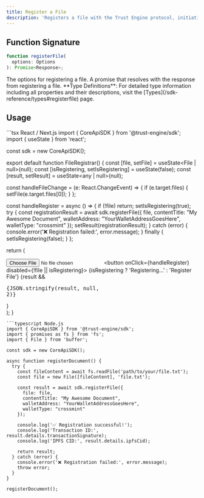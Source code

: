 ```yaml
---
title: Register a File
description: 'Registers a file with the Trust Engine protocol, initiating the decentralized verification process.'
---
```


## Function Signature

```typescript
function registerFile(
  options: Options
): Promise<Response>;
```

<ResponseField name="options" type="[Options](/sdk-reference/types#registerfile-options)">
  The options for registering a file.
</ResponseField>

<ResponseField name="Promise" type="Promise<[Response](/sdk-reference/types#registerfile-response)>">
  A promise that resolves with the response from registering a file.
</ResponseField>

<Info>
**Type Definitions**: For detailed type information including all properties and their descriptions, visit the [Types](/sdk-reference/types#registerfile) page.
</Info>

## Usage

<CodeGroup>
```tsx React / Next.js
import { CoreApiSDK } from '@trust-engine/sdk';
import { useState } from 'react';

const sdk = new CoreApiSDK();

export default function FileRegistrar() {
  const [file, setFile] = useState<File | null>(null);
  const [isRegistering, setIsRegistering] = useState(false);
  const [result, setResult] = useState<any | null>(null);

  const handleFileChange = (e: React.ChangeEvent<HTMLInputElement>) => {
    if (e.target.files) {
      setFile(e.target.files[0]);
    }
  };

  const handleRegister = async () => {
    if (!file) return;
    setIsRegistering(true);
    try {
      const registrationResult = await sdk.registerFile({
        file,
        contentTitle: "My Awesome Document",
        walletAddress: "YourWalletAddressGoesHere",
        walletType: "crossmint"
      });
      setResult(registrationResult);
    } catch (error) {
      console.error('❌ Registration failed:', error.message);
    } finally {
      setIsRegistering(false);
    }
  };

  return (
    <div>
      <input type="file" onChange={handleFileChange} />
      <button onClick={handleRegister} disabled={!file || isRegistering}>
        {isRegistering ? 'Registering...' : 'Register File'}
      </button>
      {result && <pre>{JSON.stringify(result, null, 2)}</pre>}
    </div>
  );
}
```
```typescript Node.js
import { CoreApiSDK } from '@trust-engine/sdk';
import { promises as fs } from 'fs';
import { File } from 'buffer';

const sdk = new CoreApiSDK();

async function registerDocument() {
  try {
    const fileContent = await fs.readFile('path/to/your/file.txt');
    const file = new File([fileContent], 'file.txt');
    
    const result = await sdk.registerFile({
      file: file,
      contentTitle: "My Awesome Document",
      walletAddress: "YourWalletAddressGoesHere",
      walletType: "crossmint"
    });
    
    console.log('✅ Registration successful!');
    console.log('Transaction ID:', result.details.transactionSignature);
    console.log('IPFS CID:', result.details.ipfsCid);
    
    return result;
  } catch (error) {
    console.error('❌ Registration failed:', error.message);
    throw error;
  }
}

registerDocument();
```
</CodeGroup>
